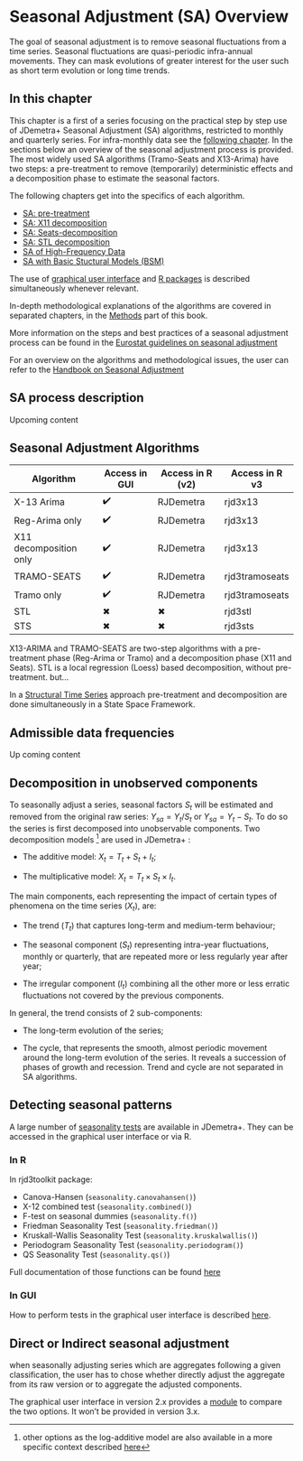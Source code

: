 # Seasonal Adjustment (SA) Overview {#sa-overview .unnumbered}

The goal of seasonal adjustment is to remove seasonal fluctuations from a time series. Seasonal fluctuations are quasi-periodic infra-annual movements. They can mask evolutions of greater interest for the user such as short term evolution or long time trends.

## In this chapter

This chapter is a first of a series focusing on the practical step by step use of JDemetra+ Seasonal Adjustment (SA) algorithms, restricted to monthly and quarterly series. For infra-monthly data see the [following chapter](#a-sa-hf). In the sections below an overview of the seasonal adjustment process is provided. The most widely used SA algorithms (Tramo-Seats and X13-Arima) have two steps: a pre-treatment to remove (temporarily) deterministic effects and a decomposition phase to estimate the seasonal factors.

The following chapters get into the specifics of each algorithm.

-   [SA: pre-treatment](#sa-pre-t)
-   [SA: X11 decomposition](a-sa-X11)
-   [SA: Seats-decomposition](#a-sa-seats)
-   [SA: STL decomposition](#a-sa-stl)
-   [SA of High-Frequency Data](#a-sa-hf)
-   [SA with Basic Stuctural Models (BSM)](#a-sa-bsm)

The use of [graphical user interface](T-graphical-user-interface.qmd) and [R packages](T-r-packages.qmd) is described simultaneously whenever relevant.

In-depth methodological explanations of the algorithms are covered in separated chapters, in the [Methods](P_Methods.qmd) part of this book.

More information on the steps and best practices of a seasonal adjustment process can be found in the [Eurostat guidelines on seasonal adjustment](https://ec.europa.eu/eurostat/documents/3859598/6830795/KS-GQ-15-001-EN-N.pdf)

For an overview on the algorithms and methodological issues, the user can refer to the [Handbook on Seasonal Adjustment](https://ec.europa.eu/eurostat/documents/3859598/8939616/KS-GQ-18-001-EN-N.pdf)

## SA process description

Upcoming content

## Seasonal Adjustment Algorithms

| Algorithm              | Access in GUI | Access in R (v2) | Access in R v3 |
|------------------------|---------------|------------------|----------------|
| X-13 Arima             | ✔️            | RJDemetra        | rjd3x13        |
| Reg-Arima only         | ✔️            | RJDemetra        | rjd3x13        |
| X11 decomposition only | ✔️            | RJDemetra        | rjd3x13        |
| TRAMO-SEATS            | ✔️            | RJDemetra        | rjd3tramoseats |
| Tramo only             | ✔️            | RJDemetra        | rjd3tramoseats |
| STL                    | ✖             | ✖                | rjd3stl        |
| STS                    | ✖             | ✖                | rjd3sts        |

X13-ARIMA and TRAMO-SEATS are two-step algorithms with a pre-treatment phase (Reg-Arima or Tramo) and a decomposition phase (X11 and Seats). STL is a local regression (Loess) based decomposition, without pre-treatment. but...


In a [Structural Time Series](#a-sa-bsm) approach pre-treatment and decomposition are done simultaneously in a State Space Framework.

## Admissible data frequencies

Up coming content

## Decomposition in unobserved components

To seasonally adjust a series, seasonal factors $S_{t}$ will be estimated and removed from the original raw series: $Y_{sa}=Y_{t}/S_{t}$ or $Y_{sa}=Y_{t}-S_{t}$. To do so the series is first decomposed into unobservable components. Two decomposition models [^a-sa-overview-1] are used in JDemetra+ :

[^a-sa-overview-1]: other options as the log-additive model are also available in a more specific context described [here](#a-sa-X11-settings)

-   The additive model: $X_{t} = T_{t} + S_{t} + I_{t}$;

-   The multiplicative model: $X_{t} = T_{t} \times S_{t} \times I_{t}$.

The main components, each representing the impact of certain types of phenomena on the time series ($X_{t}$), are:

-   The trend ($T_{t}$) that captures long-term and medium-term behaviour;

-   The seasonal component ($S_{t}$) representing intra-year fluctuations, monthly or quarterly, that are repeated more or less regularly year after year;

-   The irregular component ($I_{t}$) combining all the other more or less erratic fluctuations not covered by the previous components.

In general, the trend consists of 2 sub-components:

-   The long-term evolution of the series;

-   The cycle, that represents the smooth, almost periodic movement around the long-term evolution of the series. It reveals a succession of phases of growth and recession. Trend and cycle are not separated in SA algorithms.

## Detecting seasonal patterns

A large number of [seasonality tests](#m-tests) are available in JDemetra+. They can be accessed in the graphical user interface or via R.

### In R

In rjd3toolkit package:

-   Canova-Hansen (`seasonality.canovahansen()`)
-   X-12 combined test (`seasonality.combined()`)
-   F-test on seasonal dummies (`seasonality.f()`)
-   Friedman Seasonality Test (`seasonality.friedman()`)
-   Kruskall-Wallis Seasonality Test (`seasonality.kruskalwallis()`)
-   Periodogram Seasonality Test (`seasonality.periodogram()`)
-   QS Seasonality Test (`seasonality.qs()`)

Full documentation of those functions can be found [here](https://rjdemetra.github.io/rjd3toolkit/reference/index.html)

### In GUI

How to perform tests in the graphical user interface is described [here](#t-GUI-tstools-tests).

## Direct or Indirect seasonal adjustment

when seasonally adjusting series which are aggregates following a given classification, the user has to chose whether directly adjust the aggregate from its raw version or to aggregate the adjusted components.

The graphical user interface in version 2.x provides a [module](#direct-indirect) to compare the two options. It won't be provided in version 3.x.
